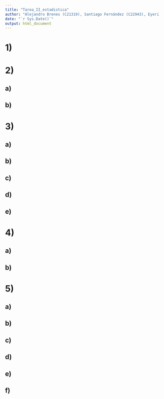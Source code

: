 ```yaml
---
title: "Tarea_II_estadistica"
author: "Alejandro Brenes (C21319), Santiago Fernández (C22943), Eyeri Méndez (C24765)"
date: "`r Sys.Date()`"
output: html_document
---
```


# 1)



# 2)

## a)



## b)



# 3)

## a)



## b)



## c)



## d)



## e)



# 4)

## a)



## b)



# 5)

## a)



## b)



## c)



## d)



## e)



## f)



